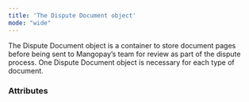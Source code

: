 ```yaml
---
title: 'The Dispute Document object'
mode: "wide"
---
```


  

The Dispute Document object is a container to store document pages before being sent to Mangopay’s team for review as part of the dispute process. One Dispute Document object is necessary for each type of document.  

### Attributes  

<DisputeId />  

<Type10 />  

<Id />  

<Tag1 />  

<CreationDate />  

<ProcessedDate />  

<Status11 />  

<RefusedReasonType1 />  

<RefusedReasonMessage />